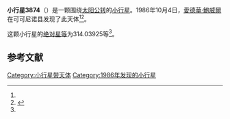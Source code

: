 {{Infobox planet
| bgcolour = #FFFFC0
| name = 3874 Stuart
| symbol = 
| image = 
| caption = 
| discovery = yes
| discovery_ref = 
| discoverer = [[愛德華·鮑威爾|愛德華·鮑威爾]]
| discovery_site = [[可可尼诺县|可可尼诺县]] 
| discovered = 1986年10月4日
| designations = yes
| mp_name = 
| named_after = 
| alt_names = 1986 TJ1/ 1972 NO / 1978 YH / 1980 KB / 1986 WB5
| mp_category = [[主带小行星|主带小行星]]
| orbit_ref = <ref name="a">[http://ssd.jpl.nasa.gov/sbdb.cgi?sstr=3874 3874 Stuart] {{Wayback|url=http://ssd.jpl.nasa.gov/sbdb.cgi?sstr=3874 |date=20210829091045 }}，小行星數據庫瀏覽器（JPL Small-Body Database Browser）－[[美国国家航空航天局|美国国家航空航天局]]喷气推进实验室</ref>
| epoch = 2456400.5 (2013年4月18日更新)
| aphelion = {{convert|2.8180450|AU|km|3|abbr=on|lk=out}}
| perihelion = {{convert|2.5443856|AU|km|3|abbr=on}}
| semimajor = {{convert|2.6812153|AU|km|3|abbr=on}}
| eccentricity = 0.0510327
| period = 1603.599618 [[日|日]]<br />4.39[[儒略年|儒略年]]
| avg_speed = 
| inclination = 7.68730
| asc_node = 277.05694
| mean_anomaly = 
| arg_peri = 314.03925
| satellites = 
| physical_characteristics = yes
| dimensions = 
| mass = 
| density = 
| surface_grav = 
| escape_velocity = 
| sidereal_day = 
| axial_tilt = 
| pole_ecliptic_lat = 
| pole_ecliptic_lon = 
| albedo = 
| temperatures= 
| temp_name1 = 
| mean_temp_1 = 
| max_temp_1 = 
| temp_name2 = 
| max_temp_2 = 
| spectral_type = 
| abs_magnitude = 314.03925
}}

'''小行星3874'''（{{lang-en|3874 Stuart}}）是一颗围绕[[太阳|太阳]][[公转|公转]]的[[小行星|小行星]]。1986年10月4日，[[愛德華·鮑威爾|愛德華·鮑威爾]]在可可尼诺县发现了此天体<ref name="a" /><ref>{{cite news|title=小行星列表|url=http://cfa-www.harvard.edu/iau/lists/NumberedMPs.txt|accessdate=2013-07-08|newspaper=哈佛大学|archive-date=2008-05-17|archive-url=https://web.archive.org/web/20080517010638/http://cfa-www.harvard.edu/iau/lists/NumberedMPs.txt|dead-url=no}}</ref>。

这颗小行星的[[绝对星等|绝对星等]]为314.03925等<ref name="a" />。

==参考文献==
{{reflist}}
{{Minor Planet Number|[[小行星3873|小行星3873]]|[[小行星3875|小行星3875]]}}

{{小天体}}

[[Category:小行星带天体|Category:小行星带天体]]
[[Category:1986年发现的小行星|Category:1986年发现的小行星]]

{{asteroid-stub}}